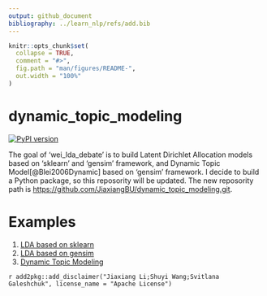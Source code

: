 ```yaml
---
output: github_document
bibliography: ../learn_nlp/refs/add.bib
---
```


<!-- README.md is generated from README.Rmd. Please edit that file -->

```r
knitr::opts_chunk$set(
  collapse = TRUE,
  comment = "#>",
  fig.path = "man/figures/README-",
  out.width = "100%"
)
```

# dynamic_topic_modeling

<!-- badges: start -->
[![PyPI version](https://badge.fury.io/py/dynamic-topic-modeling.svg)](https://badge.fury.io/py/dynamic-topic-modeling)
<!-- badges: end -->

The goal of 'wei_lda_debate' is to build Latent Dirichlet Allocation models based on 'sklearn' and 'gensim' framework, and Dynamic Topic Model[@Blei2006Dynamic] based on 'gensim' framework.
I decide to build a Python package, so this reposority will be updated.
The new reposority path is <https://github.com/JiaxiangBU/dynamic_topic_modeling.git>.

# Examples

1. [LDA based on sklearn]
1. [LDA based on gensim]
1. [Dynamic Topic Modeling]

[LDA based on sklearn]: https://nbviewer.jupyter.org/urls/jiaxiangbu.github.io/dynamic_topic_modeling/sklearn-lda.ipynb
[LDA based on gensim]: https://nbviewer.jupyter.org/urls/jiaxiangbu.github.io/dynamic_topic_modeling/gensim-lda.ipynb
[Dynamic Topic Modeling]: https://nbviewer.jupyter.org/urls/jiaxiangbu.github.io/dynamic_topic_modeling/dtm.ipynb

`r add2pkg::add_disclaimer("Jiaxiang Li;Shuyi Wang;Svitlana Galeshchuk", license_name = "Apache License")`
